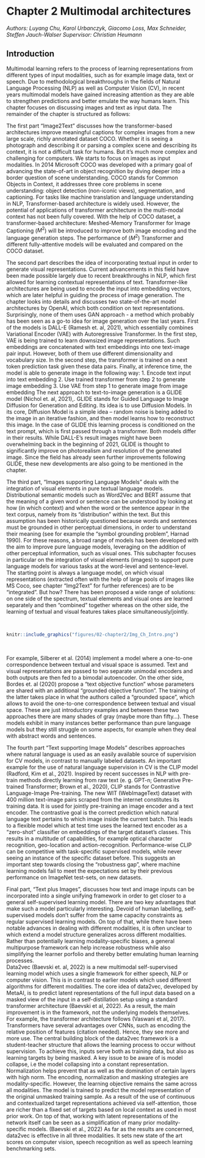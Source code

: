 # Chapter 2 Multimodal architectures 
*Authors: Luyang Chu, Karol Urbanczyk, Giacomo Loss, Max Schneider, Steffen Jauch-Walser*
*Supervisor: Christian Heumann*

## Introduction

Multimodal learning refers to the process of learning representations from different types of input modalities, such as for example image data, text or speech.
Due to methodological breakthroughs in the fields of Natural Language Processing (NLP) as well as Computer Vision (CV), in recent years multimodal models have gained increasing attention as they are able to strengthen predictions and better emulate the way humans learn.
This chapter focuses on discussing images and text as input data.
The remainder of the chapter is structured as follows: 

The first part “Image2Text” discusses how the transformer-based architectures improve meaningful captions for complex images from a new large scale,
richly annotated dataset COCO. 
Whether it is seeing a photograph and describing it or parsing a complex scene and describing its context, it is not a difficult task for humans.
But it’s much more complex and challenging for computers. We starts to focus on images as input modalities. 
In 2014 Microsoft COCO was developed with a primary goal of advancing the state-of-art in object recognition by diving deeper into a border question of scene understanding. 
COCO stands for Common Objects in Context, it addresses three core problems in scene understanding: object detection (non-iconic views), segmentation, and captioning. 
For tasks like machine translation and language understanding in NLP, Transformer-based architecture is widely used. 
However, the potential of applications of transformer architecture in the multi-modal context has not been fully covered. 
With the help of COCO dataset, a transformer-based architecture: Meshed-Memory Transformer for Image Captioning ($M^2$) will be introduced to improve both image encoding and the language generation steps. 
The performance of ($M^2$) Transformer and different fully-attentive models will be evaluated and compared on the COCO dataset.

The second part describes the idea of incorporating textual input in order to generate visual representations. Current advancements in this field have been made possible largely due to recent breakthroughs in NLP, which first allowed for learning contextual representations of text. Transformer-like architectures are being used to encode the input into embedding vectors, which are later helpful in guiding the process of image generation.
The chapter looks into details and discusses two state-of-the-art model architectures by OpenAI, which both condition on text representations. Surprisingly, none of them uses GAN approach - a method which probably has been seen as a go-to idea for image generation over the last years. 
First of the models is DALL-E (Ramesh et. al, 2021), which essentially combines Variational Encoder (VAE) with Autoregressive Transformer. In the first step, VAE is being trained to learn downsized image representations. Such embeddings are concatenated with text embeddings into one text-image pair input. However, both of them use different dimensionality and vocabulary size. In the second step, the transformer is trained on a next token prediction task given these data pairs. Finally, at inference time, the model is able to generate image in the following way:
1.	Encode text input into text embedding
2.	Use trained transformer from step 2 to generate image embedding
3.	Use VAE from step 1 to generate image from image embedding
The next approach to text-to-image generation is a GLIDE model (Nichol et. al, 2021),. GLIDE stands for Guided Language to Image Diffusion for Generation and Editing. Its idea is to use Diffusion Models. In its core, Diffusion Model is a simple idea – random noise is being added to the image in an iterative fashion, and then model learns how to reconstruct this image. In the case of GLIDE this learning process is conditioned on the text prompt, which is first passed through a transformer.
Both models differ in their results. While DALL-E’s result images might have been overwhelming back in the beginning of 2021, GLIDE is thought to significantly improve on photorealism and resolution of the generated image. Since the field has already seen further improvements following GLIDE, these new developments are also going to be mentioned in the chapter.

The third part, “Images supporting Language Models” deals with the integration of visual elements in pure textual language models.
Distributional semantic models such as Word2Vec and BERT assume that the meaning of a given word or sentence can be understood by looking at how (in which context) and when the word or the sentence appear in the text corpus, namely from its “distribution” within the text.
But this assumption has been historically questioned because words and sentences must be grounded in other perceptual dimensions, in order to understand their meaning (see for example the “symbol grounding problem”, Harnad 1990).
For these reasons, a broad range of models has been developed with the aim to improve pure language models, leveraging on the addition of other perceptual information, such as visual ones.
This subchapter focuses in particular on the integration of visual elements (images) to support pure language models for various tasks at the word-level and sentence-level.
The starting point is always a language model, on which visual representations (extracted often with the help of large pools of images like MS Coco, see chapter "Img2Text" for further references) are to be “integrated”.
But how?
There has been proposed a wide range of solutions: on one side of the spectrum, textual elements and visual ones are learned separately and then “combined” together whereas on the other side, the learning of textual and visual features takes place simultaneously/jointly. 

<br>
```r
knitr::include_graphics("figures/02-chapter2/Img_Ch_Intro.png")
```
<br>

For example, Silberer et al. (2014) implement a model where a one-to-one correspondence between textual and visual space is assumed.
Text and visual representations are passed to two separate unimodal encoders and both outputs are then fed to a bimodal autoencoder.
On the other side, Bordes et. al (2020) propose a “text objective function” whose parameters are shared with an additional “grounded objective function”.
The training of the latter takes place in what the authors called a “grounded space”, which allows to avoid the one-to-one correspondence between textual and visual space.
These are just introductory examples and between these two approaches there are many shades of gray (maybe more than fifty…).
These models exhibit in many instances better performance than pure language models but they still struggle on some aspects, for example when they deal with abstract words and sentences.

The fourth part “Text supporting Image Models” describes approaches where natural language is used as an easily available source of supervision for CV models, in contrast to manually labeled datasets.
An important example for the use of natural language supervision in CV is the CLIP model (Radford, Kim et al., 2021).
Inspired by recent successes in NLP with pre-train methods directly learning from raw text (e. g. GPT-n;  Generative Pre-trained Transformer; Brown et al., 2020), CLIP stands for Contrastive Language-Image Pre-training.
The new WIT (WebImageText) dataset with 400 million text-image pairs scraped from the internet constitutes its training data.
It is used for jointly pre-training an image encoder and a text encoder.
The contrastive goal is the correct prediction which natural language text pertains to which image inside the current batch.
This leads to a flexible model which at test time uses the learned text encoder as a “zero-shot” classifier on embeddings of the target dataset’s classes.
This results in a multitude of capabilities, for example optical character recognition, geo-location and action-recognition.
Performance-wise CLIP can be competitive with task-specific supervised models, while never seeing an instance of the specific dataset before.
This suggests an important step towards closing the “robustness gap”, where machine learning models fail to meet the expectations set by their previous performance on ImageNet test-sets, on new datasets.

Final part, “Text plus Images”, discusses how text and image inputs can be incorporated into a single unifying framework in order to get closer to a general self-supervised learning model.
There are two key advantages that make such a model particularly interesting.
Devoid of human labelling, self-supervised models don't suffer from the same capacity constraints as regular supervised learning models. 
On top of that, while there have been notable advances in dealing with different modalities, it is often unclear to which extend a model structure generalizes across different modalities. 
Rather than potentially learning modality-specific biases, a general multipurpose framework can help increase robustness while also simplifying the learner porfolio and thereby better emulating human learning processes. \
Data2vec (Baevski et. al, 2022) is a new multimodal self-supervised learning model which uses a single framework for either speech, NLP or computer vision.
This is in contrast to earlier models which used different algorithms for different modalities.
The core idea of data2vec, developed by MetaAI, is to predict latent representations of the full input data based on a masked view of the input in a self-distillation setup using a standard transformer architecture (Baevski et al, 2022). As a result, the main improvement is in the framework, not the underlying models themselves.
For example, the transformer architecture follows (Vaswani et al, 2017).
Transformers have several advantages over CNNs, such as encoding the relative position of features (citation needed). Hence, they see more and more use.
The central building block of the data2vec framework is a student-teacher structure that allows the learning process to occur without supervision.
To achieve this, inputs serve both as training data, but also as learning targets by being masked.
A key issue to be aware of is model collapse, i.e the model collapsing into a constant representation. Normalization helps prevent that as well as the domination of certain layers with high norm.
The encoding, normalization and masking strategies are modality-specific.
However, the learning objective remains the same across all modalities. 
The model is trained to predict the model representation of the original unmasked training sample.
As a result of the use of continuous and contextualized target representations achieved via self-attention, those are richer than a fixed set of targets based on local context as used in most prior work. 
On top of that, working with latent representations of the network itself can be seen as a simplification of many prior modality-specific models. (Baevski et al., 2022)
As far as the results are concerned, data2vec is effective in all three modalities.
It sets new state of the art scores on computer vision, speech recognition as well as speech learning benchmarking sets.
